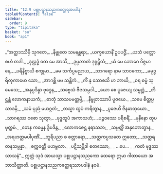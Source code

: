 ```yaml
---
title: "12.9 ပစ္စုပဋ္ဌာနသညကတ္ထေရအပဒါန"
tableOfContents: false
sidebar:
  order: 9
type: "tipitaka"
basket: "su"
book: "ap1"
---
```



<DynamicBreadcrumb />

<Division number="72" book="ap1" e="ch" v="20" p="167">

<Paragraph number="2028" type="verses" book="ap1">
_“အတ္ထဒဿိမှိ သုဂတေ,_  
_နိဗ္ဗုတေ သမနန္တရာ;_  
_ယက္ခယောနိံ ဥပပဇ္ဇိံ,_  
_ယသံ ပတ္တော စဟံ တဒါ._  

</Paragraph>

</Division>
<Division number="73" book="ap1" e="ch" v="20" p="168">

<Paragraph number="2029" type="verses" book="ap1">
_ဒုလ္လဒ္ဓံ ဝတ မေ အာသိ,_  
_ဒုပ္ပဘာတံ ဒုရုဋ္ဌိတံ;_  
_ယံ မေ ဘောဂေ ဝိဇ္ဇမာနေ,_  
_ပရိနိဗ္ဗာယိ စက္ခုမာ._  

</Paragraph>

</Division>
<Division number="74" book="ap1" e="ch" v="20" p="168">

<Paragraph number="2030" type="verses" book="ap1">
_မမ သင်္ကပ္ပမညာယ,_  
_သာဂရော နာမ သာဝကော;_  
_မမုဒ္ဓရိတုကာမော သော,_  
_အာဂစ္ဆိ မမ သန္တိကံ._  

</Paragraph>

</Division>
<Division number="75" book="ap1" e="ch" v="20" p="168">

<Paragraph number="2031" type="verses" book="ap1">
_ကိံ နု သောစသိ မာ ဘာယိ,_  
_စရ ဓမ္မံ သုမေဓသ;_  
_အနုပ္ပဒိန္နာ ဗုဒ္ဓေန,_  
_သဗ္ဗေသံ ဗီဇသမ္ပဒါ._  

</Paragraph>

</Division>
<Division number="76" book="ap1" e="ch" v="20" p="168">

<Paragraph number="2032" type="verses" book="ap1">
_ယော စေ ပူဇေယျ သမ္ဗုဒ္ဓံ,_  
_တိဋ္ဌန္တံ လောကနာယကံ;_  
_ဓာတုံ သာသပမတ္တမ္ပိ,_  
_နိဗ္ဗုတဿာပိ ပူဇယေ._  

</Paragraph>

</Division>
<Division number="77" book="ap1" e="ch" v="20" p="168">

<Paragraph number="2033" type="verses" book="ap1">
_သမေ စိတ္တပ္ပသာဒမှိ,_  
_သမံ ပုညံ မဟဂ္ဂတံ;_  
_တသ္မာ ထူပံ ကရိတွာန,_  
_ပူဇေဟိ ဇိနဓာတုယော._  

</Paragraph>

</Division>
<Division number="78" book="ap1" e="ch" v="20" p="168">

<Paragraph number="2034" type="verses" book="ap1">
_သာဂရဿ ဝစော သုတွာ,_  
_ဗုဒ္ဓထူပံ အကာသဟံ;_  
_ပဉ္စဝဿေ ပရိစရိံ,_  
_မုနိနော ထူပမုတ္တမံ._  

</Paragraph>

</Division>
<Division number="79" book="ap1" e="ch" v="20" p="168">

<Paragraph number="2035" type="verses" book="ap1">
_တေန ကမ္မေန ဒွိပဒိန္ဒ,_  
_လောကဇေဋ္ဌ နရာသဘ;_  
_သမ္ပတ္တိံ အနုဘောတွာန,_  
_အရဟတ္တမပါပုဏိံ._  

</Paragraph>

</Division>
<Division number="80" book="ap1" e="ch" v="20" p="168">

<Paragraph number="2036" type="verses" book="ap1">
_ဘူရိပညာ စ စတ္တာရော,_  
_သတ္တကပ္ပသတေ ဣတော;_  
_သတ္တရတနသမ္ပန္နာ,_  
_စက္ကဝတ္တီ မဟဗ္ဗလာ._  

</Paragraph>

</Division>
<Division number="81" book="ap1" e="ch" v="20" p="168">

<Paragraph number="2037" type="verses" book="ap1">
_ပဋိသမ္ဘိဒါ စတဿော,_  
_ …ပေ… _  
_ကတံ ဗုဒ္ဓဿ သာသနံ”._  

</Paragraph>

<Paragraph number="2038" book="ap1">
ဣတ္ထံ သုဒံ အာယသ္မာ ပစ္စုပဋ္ဌာနသညကော ထေရော ဣမာ ဂါထာယော အဘာသိတ္ထာတိ.

</Paragraph>
</Division>

<Paragraph number="2039" type="center" book="ap1">
ပစ္စုပဋ္ဌာနသညကတ္ထေရဿာပဒါနံ နဝမံ.
</Paragraph>
